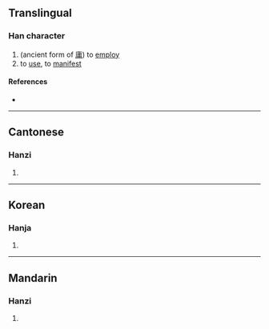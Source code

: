 {{character info/new}}
==Translingual==

===Han character===
{{Han char|rn=8|rad=亠|as=15|sn=17|four=|canj=YRRA|ids=⿱⿱[[亠]][[吕]][[香]]}}

# (ancient form of [[庸]]) to [[employ]]
# to [[use]], to [[manifest]]

====References====
* {{Han ref|kx=0089.241|hdz=10294.020|uh=342F|ud=13359}}

----

==Cantonese==

===Hanzi===
{{yue-hanzi|jyut=[[jung4]]|y=yung4}}

# {{defn|lang=yue|sort=亠15}}

----

==Korean==

===Hanja===
{{ko-hanja|hangeul=용|rv=yong|mr=yong|y=yong|eumhun=쓰다|ehrv=sseuda|ehmr=ssŭda|ehy=ssuta}}

# {{defn|lang=ko|sort=亠15}}

----

==Mandarin==

===Hanzi===
{{cmn-hanzi|pin=[[yōng]] ([[yong1]])|wg=yung<sup>1</sup>}}

# {{defn|lang=cmn|sort=亠15}}
